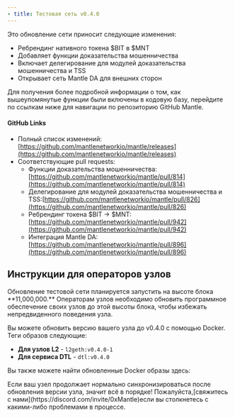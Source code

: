 ```yaml
---
- title: Тестовая сеть v0.4.0
---
```


Это обновление сети приносит следующие изменения:

* Ребрендинг нативного токена \$BIT в \$MNT
* Добавляет функции доказательства мошенничества
* Включает делегирование для модулей доказательства мошенничества и TSS
* Открывает сеть Mantle DA для внешних сторон

Для получения более подробной информации о том, как вышеупомянутые функции были включены в кодовую базу, перейдите по ссылкам ниже для навигации по репозиторию GitHub Mantle.

#### GitHub Links

* Полный список изменений:[https://github.com/mantlenetworkio/mantle/releases](https://github.com/mantlenetworkio/mantle/releases)
* Соответствующие pull requests:
  * Функции доказательства мошенничества:[https://github.com/mantlenetworkio/mantle/pull/814](https://github.com/mantlenetworkio/mantle/pull/814)
  * Делегирование для модулей доказательства мошенничества и TSS:[https://github.com/mantlenetworkio/mantle/pull/826](https://github.com/mantlenetworkio/mantle/pull/826)
  * Ребрендинг токена \$BIT -> \$MNT:[https://github.com/mantlenetworkio/mantle/pull/942](https://github.com/mantlenetworkio/mantle/pull/942)
  * Интеграция Mantle DA:[https://github.com/mantlenetworkio/mantle/pull/896](https://github.com/mantlenetworkio/mantle/pull/896)

## Инструкции для операторов узлов

Обновление тестовой сети планируется запустить на высоте блока \*\*11,000,000.\*\* Операторам узлов необходимо обновить программное обеспечение своих узлов до этой высоты блока, чтобы избежать непредвиденного поведения узла.

Вы можете обновить версию вашего узла до v0.4.0 с помощью Docker. Теги образов следующие:

* **Для узлов L2** - `l2geth:v0.4.0-1`
* **Для сервиса DTL** - `dtl:v0.4.0`

Вы также можете найти обновленные Docker образы здесь:

<Card title="Docker" icon="docker" href="https://hub.docker.com/r/mantlenetworkio/" />

<Info>
  Если ваш узел продолжает нормально синхронизироваться после обновления версии узла, значит всё в порядке! Пожалуйста,[свяжитесь с нами](https://discord.com/invite/0xMantle)если вы столкнетесь с какими-либо проблемами в процессе.
</Info>
